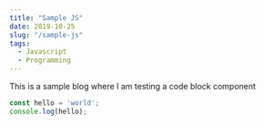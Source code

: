 ---
title: "Sample JS"
date: 2019-10-25
slug: "/sample-js"
tags:
  - Javascript
  - Programming
---

This is a sample blog where I am testing a code block component

```js
const hello = 'world';
console.log(hello);
```
